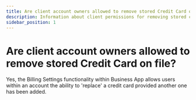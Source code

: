 ```yaml
---
title: Are client account owners allowed to remove stored Credit Card on file?
description: Information about client permissions for removing stored credit cards
sidebar_position: 1
---
```


# Are client account owners allowed to remove stored Credit Card on file?

Yes, the Billing Settings functionality within Business App allows users within an account the ability to 'replace' a credit card provided another one has been added.